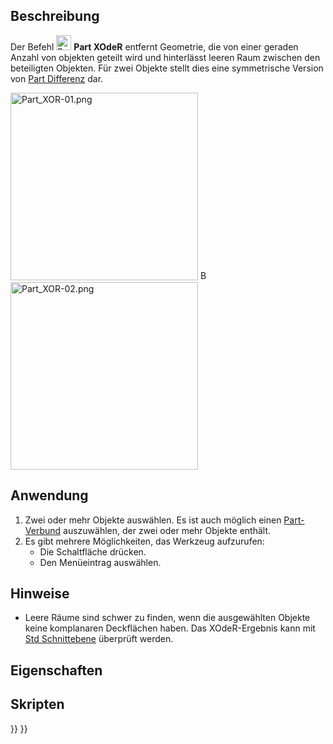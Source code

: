 <languages/>

{{Docnav/de
|[[Part_Slice/de|Zerschneiden]]
|[[Part_CheckGeometry/de|GeometriePrüfen]]
|[[Part_Workbench/de|Part]]
|IconL=Part_Slice.svg
|IconR=Part_CheckGeometry.svg
|IconC=Workbench_Part.svg
}}

{{GuiCommand/de
|Name=Part XOR
|Name/de=Part XOdeR
|MenuLocation=Formteil → Teilen → BooleanXOR
|Workbenches=[[Part_Workbench/de|Part]]
|Version=0.17
|SeeAlso=[[Part_BooleanFragments/de|Part BoolescheFragmente]], [[Part_Slice/de|Part Zerschneiden]], [[Part_CompJoinFeatures/de|Part AuswahlVerbindungsmethoden]], [[Part_Boolean/de|Part Boolesche Operationen]]
}}

<span id="Description"></span>
==Beschreibung==

Der Befehl [[Image:Part_XOR.svg|24px]] '''Part XOdeR''' entfernt Geometrie, die von einer geraden Anzahl von objekten geteilt wird und hinterlässt leeren Raum zwischen den beteiligten Objekten. Für zwei Objekte stellt dies eine symmetrische Version von [[Part_Cut/de|Part Differenz]] dar.

[[Image:Part_XOR-01.png|300px]] [[Image:Button_right.svg|16px|link=]]
[[Image:Part_XOR-02.png|300px]]
{{Caption|Drei überlappende Objekte → Resultierendes Objekt}}

<span id="Usage"></span>
==Anwendung==

<div class="mw-translate-fuzzy">
# Zwei oder mehr Objekte auswählen. Es ist auch möglich einen [[Part_Compound/de|Part-Verbund]] auszuwählen, der zwei oder mehr Objekte enthält.
# Es gibt mehrere Möglichkeiten, das Werkzeug aufzurufen:
#* Die Schaltfläche {{Button|[[Image:Part_XOR.svg|16px]] [[Part_XOR/de|Boolean XOR]]}} drücken.
#* Den Menüeintrag {{MenuCommand|Part → Teilen → [[Image:Part_XOR.svg|16px]] Boolesches exklusives Oder (XOR)}} auswählen.
</div>

<span id="Notes"></span>
==Hinweise==

* Leere Räume sind schwer zu finden, wenn die ausgewählten Objekte keine komplanaren Deckflächen haben. Das XOdeR-Ergebnis kann mit [[Std_ToggleClipPlane/de|Std Schnittebene]] überprüft werden.

<span id="Properties"></span>
==Eigenschaften==

<span id="Scripting"></span>
==Skripten==


{{Docnav/de
|[[Part_Slice/de|Zerschneiden]]
|[[Part_CheckGeometry/de|GeometriePrüfen]]
|[[Part_Workbench/de|Part]]
|IconL=Part_Slice.svg
|IconR=Part_CheckGeometry.svg
|IconC=Workbench_Part.svg
}}

{{Part_Tools_navi{{#translation:}}}}
{{Userdocnavi{{#translation:}}}}